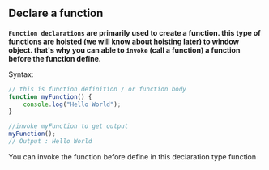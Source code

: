 
## Declare a function

**`Function declarations` are primarily used to create a function. this type of functions are hoisted (we will know about hoisting later) to window object. that's why you can able to `invoke` (call a function) a function before the function define.**

Syntax:

```js
// this is function definition / or function body
function myFunction() {
    console.log("Hello World");
}

//invoke myFunction to get output
myFunction();
// Output : Hello World
```

<Callout
    type='warning'
    emoji='💡'>
    You can invoke the function before define in this declaration type function
</Callout>

